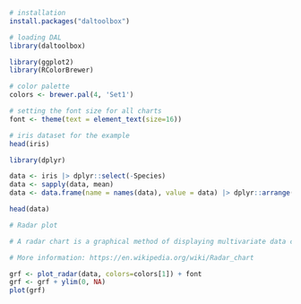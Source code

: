 ```r
# installation 
install.packages("daltoolbox")

# loading DAL
library(daltoolbox) 
```

```r
library(ggplot2)
library(RColorBrewer)

# color palette
colors <- brewer.pal(4, 'Set1')

# setting the font size for all charts
font <- theme(text = element_text(size=16))
```

```r
# iris dataset for the example
head(iris)
```

```r
library(dplyr)

data <- iris |> dplyr::select(-Species) 
data <- sapply(data, mean)
data <- data.frame(name = names(data), value = data) |> dplyr::arrange(name)

head(data)
```

```r

# Radar plot

# A radar chart is a graphical method of displaying multivariate data containing three or more quantitative variables represented on axes starting from the same point. 

# More information: https://en.wikipedia.org/wiki/Radar_chart

grf <- plot_radar(data, colors=colors[1]) + font
grf <- grf + ylim(0, NA)
plot(grf)
```

